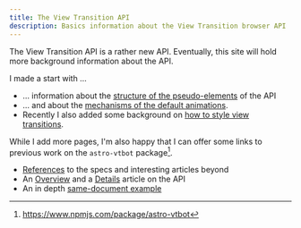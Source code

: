 ```yaml
---
title: The View Transition API
description: Basics information about the View Transition browser API
---
```


The View Transition API is a rather new API. Eventually, this site will hold more background  information about the API.

I made a start with &hellip;
* &hellip; information about the [structure of the pseudo-elements](/basics/pseudos/) of the API
* &hellip; and about the [mechanisms of the default animations](/basics/default-animations/).
* Recently I also added some background on [how to style view transitions](/basics/styling/).

While I add more pages, I'm also happy that I can offer some links to previous work on the `astro-vtbot` package[^1].

* [References](https://events-3bg.pages.dev/jotter/api/references/) to the specs and interesting articles beyond
* An [Overview](https://events-3bg.pages.dev/jotter/api/) and a [Details](https://events-3bg.pages.dev/jotter/api/details/) article on the API
* An in depth [same-document example](https://events-3bg.pages.dev/jotter/api/example/)

[^1]: https://www.npmjs.com/package/astro-vtbot

